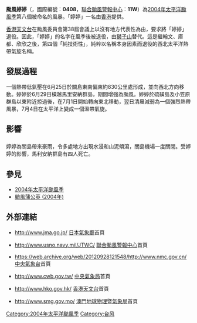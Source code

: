 {{Expand English}}
{{NoteTA
|G1=TyphoonNew
|G2=TyphoonOld
|G3=Weather
|G4=CWBTyphoonOld 
|T=zh:颱風婷婷; zh-cn:台风婷婷; zh-hk:颱風婷婷; zh-tw:中度颱風婷婷
|1=zh:颱風婷婷; zh-cn:台风婷婷; zh-hk:颱風婷婷; zh-tw:中度颱風婷婷
|skin=typhoon
}}
{{颱風基礎資訊新
|颱風名稱               = 颱風婷婷
|外文名稱               = Typhoon Tingting
|外文語言               = 英文
|代表圖像               = TyphoonTingting2004.jpg
|代表圖像名稱            = 颱風婷婷
|形成日期               = 2004年6月25日
|轉化日期               = 2004年7月4日
|消散日期               = 2004年7月13日
|十分鐘平均風速JMA       = 80|JMA=knot
|十分鐘平均風速CWB       = 43|CWB=m/s
|十分鐘平均風速KMA       = 41|KMA=m/s
|十分鐘平均風速HKO       = 150
|二分鐘平均風速          = 40|NMC=m/s
|一分鐘平均風速          = 80|SSHS=knot<!--JTWC-->
|最低氣壓               = 955
|瞬間最大陣風            = 215
|財產損失               = 2370萬[[美元|美元]]（2004年）
|死傷人數               = 12
|影響地區               = {{GUM}}<br>{{JPN}}
|備註                  = 
|颱風路徑圖             = Tingting 2004 track.png
|風季年份               = 2004
|風季位置               = 太平洋
}}
'''颱風婷婷'''（{{lang-en|'''Typhoon Tingting'''}}，國際編號：'''0408'''，[[聯合颱風警報中心|聯合颱風警報中心]]：'''11W'''）為[[2004年太平洋颱風季|2004年太平洋颱風季]]第八個被命名的風暴。「婷婷」一名由[[香港|香港]]提供。

[[香港天文台|香港天文台]]在颱風委員會第38屆會議上以沒有地方代表性為由，要求將「婷婷」退役。因此，「婷婷」的名字在風季後被退役，由[[颱風獅子山|獅子山]]替代。這是繼翰文、庫都、欣欣之後，第四個「純技術性」，純粹以名稱本身因素而退役的西北太平洋熱帶氣旋名稱。

==發展過程==
{{phs wikify}}
一個熱帶低氣壓在6月25日於關島東南偏東約830公里處形成，並向西北方向移動。婷婷於6月29日橫越馬里安納群島，期間增強為颱風。婷婷於硫磺島及小笠原群島以東附近掠過後，在7月1日開始轉向東北移動，翌日清晨減弱為一個強烈熱帶風暴，7月4日在太平洋上變成一個溫帶氣旋。

==影響==
==={{GUM}}===
婷婷為關島帶來豪雨，令多處地方出現水浸和山泥傾瀉，關島機場一度關閉。受婷婷的影響，馬利安納群島有四人死亡。

==參見==
{{Commons category|Typhoon Tingting}}
*[[2004年太平洋颱風季|2004年太平洋颱風季]]
*[[颱風蒲公英_(2004年)|颱風蒲公英 (2004年)]]

==外部連結==
*{{ja}}http://www.jma.go.jp/ [[日本氣象廳|日本氣象廳]]首頁
*{{en}}http://www.usno.navy.mil/JTWC/ {{Wayback|url=http://www.usno.navy.mil/JTWC/ |date=20150809201922 }} [[聯合颱風警報中心|聯合颱風警報中心]]首頁
*{{zh-cn}}https://web.archive.org/web/20120928121548/http://www.nmc.gov.cn/ [[中央氣象台|中央氣象台]]首頁
*{{zh-tw}}http://www.cwb.gov.tw/ {{Wayback|url=http://www.cwb.gov.tw/ |date=20181025071210 }} [[中央氣象局|中央氣象局]]首頁
*{{zh-hk}}http://www.hko.gov.hk/ {{Wayback|url=http://www.hko.gov.hk/ |date=20110224003313 }} [[香港天文台|香港天文台]]首頁
*{{zh-hk}}http://www.smg.gov.mo/ {{Wayback|url=http://www.smg.gov.mo/ |date=20140517030343 }} [[澳門地球物理暨氣象局|澳門地球物理暨氣象局]]首頁

{{太平洋颱風季熱帶氣旋名單}}
{{退役太平洋颱風名稱}}
{{2004 Pacific typhoon season buttons}}

[[Category:2004年太平洋颱風季|Category:2004年太平洋颱風季]]
[[Category:台风|Category:台风]]